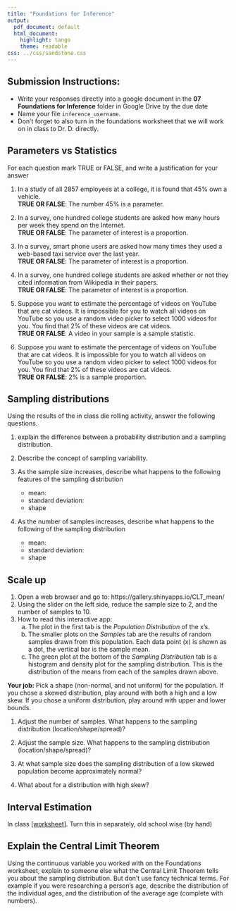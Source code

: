 ```yaml
---
title: "Foundations for Inference"
output:
  pdf_document: default
  html_document:
    highlight: tango
    theme: readable
css: ../css/sandstone.css
---
```



## Submission Instructions:  

* Write your responses directly into a google document in the **07 Foundations for Inference** folder in Google Drive by the due date
* Name your file `inference_username`. 
* Don't forget to also turn in the foundations worksheet that we will work on in class to Dr. D. directly. 


## Parameters vs Statistics

For each question mark TRUE or FALSE, and write a justification for your answer 

1. In a study of all 2857 employees at a college, it is found that 45% own a vehicle.  
**TRUE OR FALSE**: The number 45% is a parameter. 

2. In a survey, one hundred college students are asked how many hours per week they spend on the Internet.   
**TRUE OR FALSE**: The parameter of interest is a proportion.

3. In a survey, smart phone users are asked how many times they used a web-based taxi service over the last year.   
**TRUE OR FALSE**: The parameter of interest is a proportion.

4. In a survey, one hundred college students are asked whether or not they cited information from Wikipedia in their papers.   
**TRUE OR FALSE**: The parameter of interest is a proportion.

5. Suppose you want to estimate the percentage of videos on YouTube that are cat videos. It is impossible for you to watch all videos on YouTube so you use a random video picker to select 1000 videos for you. You find that 2% of these videos are cat videos.  
**TRUE OR FALSE**: A video in your sample is a sample statistic. 

6. Suppose you want to estimate the percentage of videos on YouTube that are cat videos. It is impossible for you to watch all videos on YouTube so you use a random video picker to select 1000 videos for you. You find that 2% of these videos are cat videos.  
**TRUE OR FALSE**: 2% is a sample proportion.  



## Sampling distributions
Using the results of the in class die rolling activity, answer the following questions.

1. explain the difference between a probability distribution and a sampling distribution.


2. Describe the concept of sampling variability.


3. As the sample size increases, describe what happens to the following features of the sampling distribution
      - mean:
      - standard deviation: 
      - shape
      
      
4. As the number of samples increases, describe what happens to the following of the sampling distribution
      - mean:
      - standard deviation: 
      - shape


## Scale up

1. Open a web browser and go to: https://gallery.shinyapps.io/CLT_mean/
2. Using the slider on the left side, reduce the sample size to 2, and the number of samples to 10. 
3. How to read this interactive app: 
    a. The plot in the first tab is the _Population Distribution_ of the x’s. 
    b. The smaller plots on the _Samples_ tab are the results of random samples drawn from this population. Each data point (x) is shown as a dot, the vertical bar is the sample mean. 
    c. The green plot at the bottom of the _Sampling Distribution_ tab is a histogram and density plot for the sampling distribution. This is the distribution of the means from each of the samples drawn above.

**Your job:** Pick a shape (non-normal, and not uniform) for the population. If you chose a skewed distribution, play around with both a high and a low skew. If you chose a uniform distribution, play around with upper and lower bounds. 

1.	Adjust the number of samples. What happens to the sampling distribution (location/shape/spread)? 


2.	Adjust the sample size. What happens to the sampling distribution (location/shape/spread)? 


3.	At what sample size does the sampling distribution of a low skewed population become approximately normal? 


4.	What about for a distribution with high skew? 

## Interval Estimation
In class [[worksheet]](activity_interval_estimation.docx). Turn this in separately, old school wise (by hand)

## Explain the Central Limit Theorem
Using the continuous variable you worked with on the Foundations worksheet, explain to someone else what the Central Limit Theorem tells you about the sampling distribution. But don't use fancy technical terms. For example if you were researching a person's age, describe the distribution of the individual ages, and the distribution of the average age (complete with numbers). 


